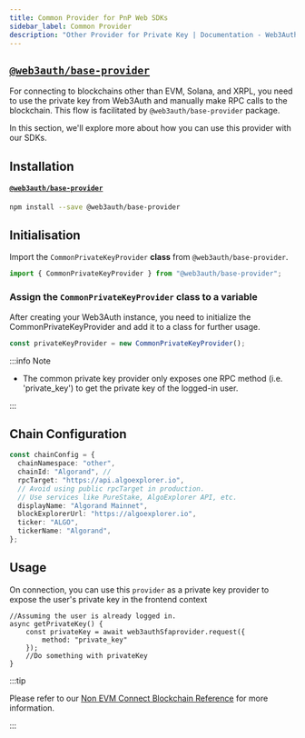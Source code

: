 ```yaml
---
title: Common Provider for PnP Web SDKs
sidebar_label: Common Provider
description: "Other Provider for Private Key | Documentation - Web3Auth"
---
```



## [`@web3auth/base-provider`](https://npmjs.com/package/@web3auth/base-provider)

For connecting to blockchains other than EVM, Solana, and XRPL, you need to use the private key from
Web3Auth and manually make RPC calls to the blockchain. This flow is facilitated by
`@web3auth/base-provider` package.

In this section, we'll explore more about how you can use this provider with our SDKs.

## Installation

#### [`@web3auth/base-provider`](https://npmjs.com/package/@web3auth/base-provider)

```bash npm2yarn
npm install --save @web3auth/base-provider
```

## Initialisation

Import the `CommonPrivateKeyProvider` **class** from `@web3auth/base-provider`.

```javascript
import { CommonPrivateKeyProvider } from "@web3auth/base-provider";
```

### Assign the `CommonPrivateKeyProvider` class to a variable

After creating your Web3Auth instance, you need to initialize the CommonPrivateKeyProvider and add
it to a class for further usage.

```javascript
const privateKeyProvider = new CommonPrivateKeyProvider();
```

:::info Note

- The common private key provider only exposes one RPC method (i.e. 'private_key') to get the
  private key of the logged-in user.

:::

## Chain Configuration

```typescript
const chainConfig = {
  chainNamespace: "other",
  chainId: "Algorand", //
  rpcTarget: "https://api.algoexplorer.io",
  // Avoid using public rpcTarget in production.
  // Use services like PureStake, AlgoExplorer API, etc.
  displayName: "Algorand Mainnet",
  blockExplorerUrl: "https://algoexplorer.io",
  ticker: "ALGO",
  tickerName: "Algorand",
};
```

<InitializeWeb3Auth />

## Usage

On connection, you can use this `provider` as a private key provider to expose the user's private
key in the frontend context

```tsx
//Assuming the user is already logged in.
async getPrivateKey() {
    const privateKey = await web3authSfaprovider.request({
        method: "private_key"
    });
    //Do something with privateKey
}
```

:::tip

Please refer to our [Non EVM Connect Blockchain Reference](/connect-blockchain/other) for more
information.

:::
